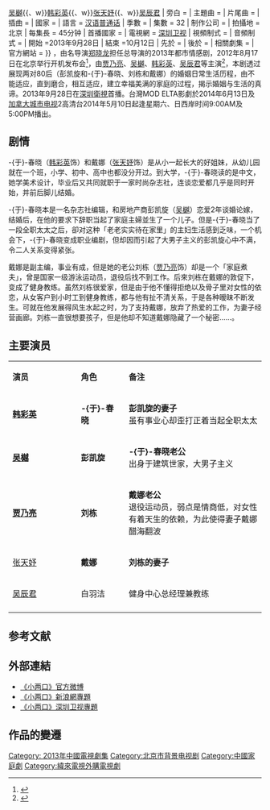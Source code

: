 {{电视节目信息框
| 名稱 = 小两口
| 原名 = 
| 别名 = 
| 圖片 = [[File:小两口.jpg|300px]]
| 圖說 = 
| 分類 = 都市情感剧
| 原創者 =
| 導演 = [[鄭曉龍|郑晓龙]]（总导演）<br>蓝志伟（导演）
| 編劇 =  费明
| 製片人 =  盛漯松
| 攝像 = 
| 演出 = {{Nowrap begin}}[[贾乃亮|贾乃亮]]{{、w}}[[吳樾_(演員)|吴樾]]{{、w}}[[韩彩英|韩彩英]]{{、w}}[[张天妤|张天妤]]{{、w}}[[吴辰君|吴辰君]]{{Nowrap end}}
| 旁白 = 
| 主題曲 = 
| 片尾曲 = 
| 插曲 = 
| 國家 = {{CHNML}}
| 語言 = [[汉语|汉语]][[普通话|普通话]]
| 季數 = 
| 集數 = 32
| 制作公司 =
| 拍攝地 = 北京
| 每集長 =  45分钟
| 首播國家 =  {{CHNML}}
| 電視網 = [[深圳卫视|深圳卫视]]
| 視頻制式 =
| 音頻制式 = 
| 開始 =2013年9月28日
| 結束 =10月12日
| 先於 =
| 後於 =
| 相關劇集 = 
| 官方網站 = 
}}
{{engname|《小两口》|Young Couple}}，由名导演[[郑晓龙|郑晓龙]]担任总导演的2013年都市情感剧，2012年8月17日在北京举行开机发布会<ref>{{cite web |url=http://www.hunantv.com/c/20120817/2111488259.html |title=电视剧《小两口》开机 贾乃亮韩彩英加盟 |date=2012-08-17 |publisher=金鹰网 |work=新浪娱乐 |language=zh-cn |access-date=2013-09-23 |archive-date=2015-09-24 |archive-url=https://web.archive.org/web/20150924032012/http://www.hunantv.com/c/20120817/2111488259.html |dead-url=no }}</ref>，由[[贾乃亮|贾乃亮]]、[[吳樾_(演員)|吴樾]]、[[韩彩英|韩彩英]]、[[吴辰君|吴辰君]]等主演<ref>{{cite web |url=http://ent.sina.com.cn/v/m/2013-09-11/10574006424.shtml |title=《小两口》精准定位80后90后观众群(图) |date=2013-09-11 |publisher=新浪娱乐 |work=新浪娱乐 |language=zh-cn |access-date=2013-09-23 |archive-date=2020-08-07 |archive-url=https://web.archive.org/web/20200807070642/http://ent.sina.com.cn/v/m/2013-09-11/10574006424.shtml |dead-url=no }}</ref>，本剧透过展现两对80后（彭凯旋和-{于}-春晓、刘栋和戴娜）的婚姻日常生活历程，由不能适应，直到磨合，相互适应，建立幸福美满的家庭的过程，揭示婚姻与生活的真谛。2013年9月28日在[[深圳衛視|深圳衛視]]首播。台灣MOD ELTA影劇於2014年6月13日及[[加拿大|加拿大]][[城市电视|城市电视]]2高清台2014年5月10日起逢星期六、日西岸时间9:00AM及5:00PM播出。

== 剧情 ==
-{于}-春晓（[[韩彩英|韩彩英]]饰）和戴娜（[[张天妤|张天妤]]饰）是从小一起长大的好姐妹，从幼儿园就在一个班，小学、初中、高中也都没分开过。到大学，-{于}-春晓读的是中文，她学美术设计，毕业后又共同就职于一家时尚杂志社，连谈恋爱都几乎是同时开始，并前后脚儿结婚。

-{于}-春晓本是一名杂志社编辑，和房地产商彭凯旋（[[吳樾_(演員)|吴樾]]）恋爱2年谈婚论嫁，结婚后，在他的要求下辞职当起了家庭主婦並生了一个儿子。但是-{于}-春晓当了一段全职太太之后，卻对这种「老老实实待在家里」的主妇生活感到乏味，一个机会下，-{于}-春晓变成职业编剧，但却因而引起了大男子主义的彭凯旋心中不满，令二人关系变得紧张。

戴娜是副主编，事业有成，但是她的老公刘栋（[[贾乃亮|贾乃亮]]饰）却是一个「家庭煮夫」，曾是国家一级游泳运动员，退役后找不到工作。后來刘栋在戴娜的敦促下，变成了健身教练。虽然刘栋很爱家，但是由于他不懂得拒绝以及骨子里对女性的依恋，从女客户到小时工到健身教练，都与他有扯不清关系，于是各种暧昧不断发生。可就在他发展得风生水起之时，为了支持戴娜，放弃了热爱的工作，为妻子经营画廊。刘栋一直很想要孩子，但是他却不知道戴娜隐藏了一个秘密……。

== 主要演员 ==
{|class="wikitable " width="55%"
|- style="background:cornflowerblue; color:white" align=center
|style="width:15%"|'''演员'''||style="width:10%"|'''角色'''||style="width:30%"|'''备注'''
|-
| '''[[韩彩英|韩彩英]]'''||'''-{于}-春晓'''||'''彭凯旋的妻子'''<br />虽有事业心却歪打正着当起全职太太
|-
| '''[[吳樾_(演員)|吴樾]]'''||'''彭凯旋'''||'''-{于}-春晓老公'''<br />出身于建筑世家，大男子主义
|-
| '''[[贾乃亮|贾乃亮]]'''||'''刘栋'''||'''戴娜老公'''<br />退役运动员，弱点是情商低，对女性有着天生的依赖，为此使得妻子戴娜醋海翻波
|-
| [[张天妤|张天妤]] ||'''戴娜'''||'''刘栋的妻子'''
|-
| [[吴辰君|吴辰君]]  || 白羽洁  ||健身中心总经理兼教练
|-
|}

==参考文献==
{{reflist}}

==外部連結==
* [http://e.weibo.com/2770862975 《小两口》官方微博]
* [http://ent.sina.com.cn/f/v/xiaolkou/ 《小两口》新浪網專題] {{Wayback|url=http://ent.sina.com.cn/f/v/xiaolkou/ |date=20200807070737 }}
* [https://web.archive.org/web/20131105204129/http://www.s1979.com/yule/201309/xlk.html 《小两口》深圳卫视專題]

== 作品的變遷 ==
{{電視節目的變遷
|電視台= {{TWN}} [[緯來綜合台|緯來綜合台]]
|播放檔次= 週一至週五 07:00 - 08:00<br>8月24日起改為 06:00 - 07:00
|節目名稱= 小两口<br/>（2015年8月6日 - 2015年9月18日）
|上一節目= [[小儿难养|小儿难养]]<br/>（2015年6月18日 - 2015年8月5日）
|下一節目= [[老米家的婚事|老米家的婚事]]<br/>（2015年9月21日 - 2015年11月3日）
}}

{{郑晓龙}}
{{深圳卫视黄金剧场电视剧}}

{{DEFAULTSORT:xiao小}}
[[Category:_2013年中國電視劇集|Category: 2013年中國電視劇集]]
[[Category:北京市背景电视剧|Category:北京市背景电视剧]]
[[Category:中國家庭劇|Category:中國家庭劇]]
[[Category:緯來電視外購電視劇|Category:緯來電視外購電視劇]]